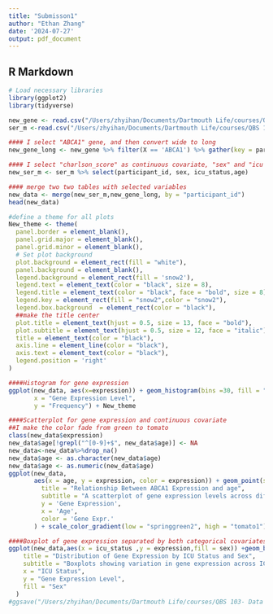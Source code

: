 ```yaml
---
title: "Submisson1"
author: "Ethan Zhang"
date: '2024-07-27'
output: pdf_document
---
```

## R Markdown

```r
# Load necessary libraries
library(ggplot2)
library(tidyverse)
```

```r
new_gene <- read.csv("/Users/zhyihan/Documents/Dartmouth Life/courses/QBS 103-Data Science/final project/QBS103_GSE157103_genes.csv")
ser_m <-read.csv("/Users/zhyihan/Documents/Dartmouth Life/courses/QBS 103-Data Science/final project/QBS103_GSE157103_series_matrix.csv")

#### I select "ABCA1" gene, and then convert wide to long
new_gene_long <- new_gene %>% filter(X == 'ABCA1') %>% gather(key = participant_id, value = expression, COVID_01_39y_male_NonICU:NONCOVID_26_36y_male_ICU)

#### I select "charlson_score" as continuous covariate, "sex" and "icu status" as categorical covariates
new_ser_m <- ser_m %>% select(participant_id, sex, icu_status,age)

#### merge two two tables with selected variables
new_data <- merge(new_ser_m,new_gene_long, by = "participant_id")
head(new_data)
```


```r
#define a theme for all plots
New_theme <- theme(
  panel.border = element_blank(),
  panel.grid.major = element_blank(),
  panel.grid.minor = element_blank(),
  # Set plot background
  plot.background = element_rect(fill = "white"),
  panel.background = element_blank(),
  legend.background = element_rect(fill = 'snow2'),
  legend.text = element_text(color = "black", size = 8),
  legend.title = element_text(color = "black", face = "bold", size = 8),
  legend.key = element_rect(fill = "snow2",color = "snow2"),
  legend.box.background  = element_rect(color = "black"),
  ##make the title center
  plot.title = element_text(hjust = 0.5, size = 13, face = "bold"),
  plot.subtitle = element_text(hjust = 0.5, size = 12, face = "italic"),
  title = element_text(color = "black"),
  axis.line = element_line(color = "black"),
  axis.text = element_text(color = "black"),
  legend.position = 'right'
)
```


```r
####Histogram for gene expression 
ggplot(new_data, aes(x=expression)) + geom_histogram(bins =30, fill = "darkgreen", color = "black", alpha = 0.8)+labs(title = "Distribution of Gene 'ABCA1' Expression",
       x = "Gene Expression Level",
       y = "Frequency") + New_theme

```




```r
####Scatterplot for gene expression and continuous covariate
##I make the color fade from green to tomato
class(new_data$expression)
new_data$age[!grepl("^[0-9]+$", new_data$age)] <- NA
new_data<-new_data%>%drop_na()
new_data$age <- as.character(new_data$age)
new_data$age <- as.numeric(new_data$age)
ggplot(new_data,
       aes(x = age, y = expression, color = expression)) + geom_point(size = 2) + labs(
         title = "Relationship Between ABCA1 Expression and age",
         subtitle = "A scatterplot of gene expression levels across different ages",
         y = 'Gene Expression',
         x = 'Age',
         color = 'Gene Expr.'
       ) + scale_color_gradient(low = "springgreen2", high = "tomato1") + New_theme +scale_x_continuous(breaks = seq(min(new_data$age), max(new_data$age), by = 10)) 
```


```r
####Boxplot of gene expression separated by both categorical covariates
ggplot(new_data,aes(x = icu_status ,y = expression,fill = sex)) +geom_boxplot()+ New_theme +labs(
    title = "Distribution of Gene Expression by ICU Status and Sex",
    subtitle = "Boxplots showing variation in gene expression across ICU status and sex",
    x = "ICU Status",
    y = "Gene Expression Level",
    fill = "Sex"
  ) 
#ggsave("/Users/zhyihan/Documents/Dartmouth Life/courses/QBS 103- Data Science/final project/scat.png",plot = new_scat,width = 16, height = 9)
```

